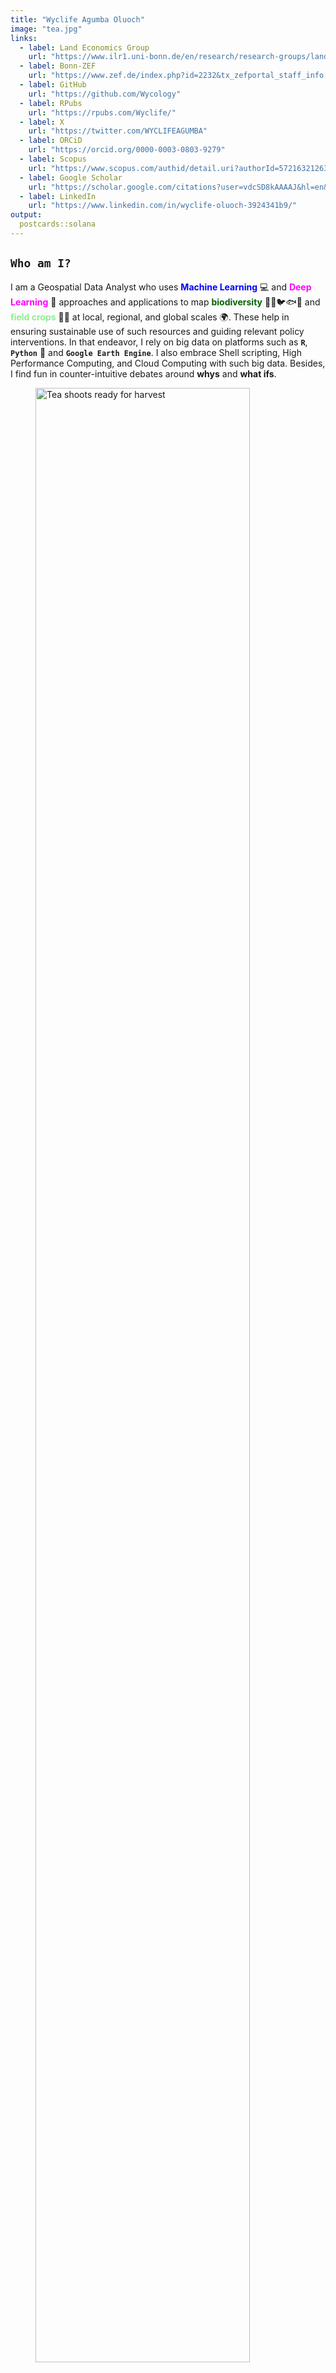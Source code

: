 ```yaml
---
title: "Wyclife Agumba Oluoch"
image: "tea.jpg"
links:
  - label: Land Economics Group
    url: "https://www.ilr1.uni-bonn.de/en/research/research-groups/land-economics"
  - label: Bonn-ZEF
    url: "https://www.zef.de/index.php?id=2232&tx_zefportal_staff_info[ref]=2252&tx_zefportal_staff_info[uid]=1975&tx_zefportal_staff_profile[uid]=1975&no_cache=1"
  - label: GitHub
    url: "https://github.com/Wycology"
  - label: RPubs
    url: "https://rpubs.com/Wyclife/"
  - label: X
    url: "https://twitter.com/WYCLIFEAGUMBA"
  - label: ORCiD
    url: "https://orcid.org/0000-0003-0803-9279"
  - label: Scopus
    url: "https://www.scopus.com/authid/detail.uri?authorId=57216321263"
  - label: Google Scholar
    url: "https://scholar.google.com/citations?user=vdcSD8kAAAAJ&hl=en&oi=ao"
  - label: LinkedIn
    url: "https://www.linkedin.com/in/wyclife-oluoch-3924341b9/"
output:
  postcards::solana
---
```


## **`Who am I?`**

I am a Geospatial Data Analyst who uses [**Machine Learning**]{style="color: blue;"} 💻 and [**Deep Learning**]{style="color: magenta;"} 🧠 approaches and applications to map [**biodiversity**]{style="color: darkgreen;"} 🌳🎋🐦🐟🦌 and [**field crops**]{style="color: lightgreen;"} 🧑‍🌾 at local, regional, and global scales 🌍. These help in ensuring sustainable use of such resources and guiding relevant policy interventions. In that endeavor, I rely on big data on platforms such as **`R`**, **`Python`** 🐍 and **`Google Earth Engine`**. I also embrace Shell scripting, High Performance Computing, and Cloud Computing with such big data. Besides, I find fun in counter-intuitive debates around **whys** and **what ifs**.

![Tea shoots ready for harvest ](IMG_20240506_140755.jpg){width=90%}

## **`Experience`**

**University of Bonn** \| Bonn - ILR [Land Economics Group](https://www.ilr1.uni-bonn.de/en/research/research-groups/land-economics), \| NRW - Bonn, Germany

Postdoctoral researcher \| December 2023 - Present

**KALRO - Tea Research Institute** \| [KALRO - Tea Research Institute](https://www.kalro.org/tea/) \| Kericho, Kenya

Environmentalist Intern \| May 2015 - October 2019

## **`Education Background`**

[**University of Bonn**](https://www.uni-bonn.de/en/university/university) \| NRW - Bonn, Germany

Doctor of Agricultural Sciences (Dr. agr.) \| October 2019 - April 2024

[**Maseno University**](https://www.maseno.ac.ke/) \| Maseno, Kenya

M.A. in Geography \| September 2013 - December 2018

[**Moi University**](http://mu.ac.ke/) \| Eldoret, Kenya

B.A. in Geography \| August 2008 - August 2012

## **`Recent Publications 2020-Date`**

1.  Predicted changes in distribution and richness of wild edible plants under climate change scenarios in northwestern Kenya [link](https://link.springer.com/article/10.1007/s10113-023-02175-3).

2.  Integrated Participatory Approach Reveals Perceived Local Availability of Wild Edible Plants in Northwestern Kenya [link](https://doi.org/10.1007/s10745-023-00405-0).

3.  Indigenous communities’ perceptions reveal threats and management options of wild edible plants in semiarid lands of northwestern Kenya [link](https://doi.org/10.1186/s13002-023-00584-6).

4.  Predicting the potential impacts of climate change on the endangered endemic annonaceae species in east africa [link](https://doi.org/10.1016/j.heliyon.2023.e17405).

5.  Modeling impacts of climate change on the potential distribution of three endemic *Aloe* species critically endangered in East Africa [link](https://doi.org/10.1016/j.ecoinf.2022.101765).

6.  Combating Climate Change in the Kenyan Tea Industry [link](https://doi.org/10.3389/fpls.2020.00339).

## **`Works in progress`**

1.  Impact of land degradation and climate change on livelihoods of **tea** and **coffee** farmers globally. In this, I create global maps of tea and coffee fields using high resolution satellite images and visually interpreted cropland polygons within deep learning and machine learning frameworks. The work is not only relevant for the [livelihoods]{style="color: red;"} of the farmers but also in assessing amount of such crops coming from deforested lands as regulated in the European Commission Regulation on Deforestation-free products [link](https://environment.ec.europa.eu/topics/forests/deforestation/regulation-deforestation-free-products_en).

2.  Evaluating the impact of land restoration project [Restor](https://restor.eco/?lat=26&lng=14.23&zoom=3) on net primary productivity and greenness globally. I am part of this project with a team from [Land Economics](https://www.ilr1.uni-bonn.de/en/research/research-groups/land-economics) group trying to evaluate whether the restored sites differ from synthetic controls by using a number of relevant variables.

![Restor (Source [Restor](https://restor.eco/?lat=26&lng=14.23&zoom=3))](Capture.PNG){width=90%}

3.  Detecting where mechanization agriculture is profitable across the globe. I am contributing in this project within the [Land Economics](https://www.ilr1.uni-bonn.de/en/research/research-groups/land-economics) group by tuning machine learning models. Knowing where in the globe mechanization is profitable is helpful in guiding policy recommendations for deploying mechanized activities in the field.

4.  Assessing the long term policy implications on bird species richness within grasslands across the globe. In this study within [Land Economics](https://www.ilr1.uni-bonn.de/en/research/research-groups/land-economics) group, my role is to help with machine learning model formulation to help reveal the relevance of policy changes on bird species richness.

5.  Evaluating the impact of weirs on ecosystem health within dry river valleys of Ethiopia. This is also a project within the [Land Economics](https://www.ilr1.uni-bonn.de/en/research/research-groups/land-economics) group where we check whether the ecosystem within the sub-catchments around weirs have better ecosystem health than the control sites.

![DVRPU (Source [GIZ](https://www.giz.de/en/worldwide/139466.html))](https://www.giz.de/static/en/images/contentimages_320x305px/giz2024-image-Drought-Resilience-2_rdax_782x521s.jpg)

## **`CV`**

![CV_WAO](D:/R/cv/cvv.pdf){width=100% height=400}